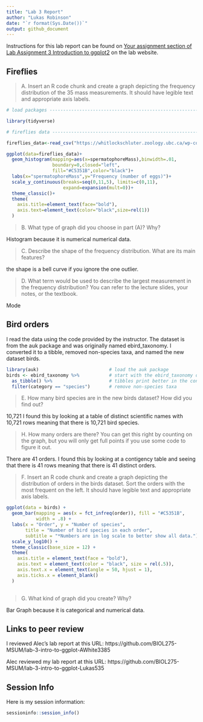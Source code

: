 ```yaml
---
title: "Lab 3 Report"
author: "Lukas Robinson"
date: "`r format(Sys.Date())`"
output: github_document
---
```


Instructions for this lab report can be found on [Your assignment section of Lab Assignment 3 Introduction to ggplot2](https://biol275-msum.github.io/introduction-to-ggplot2.html#your-assignment) on the lab website.

## Fireflies

> A. Insert an R code chunk and create a graph depicting the frequency distribution of the 35 mass measurements. It should have legible text and appropriate axis labels.

```r
# load packages -----------------------------------------------------------

library(tidyverse)

# fireflies data ----------------------------------------------------------

fireflies_data<-read_csv("https://whitlockschluter.zoology.ubc.ca/wp-content/data/chapter02/chap02q19FireflySpermatophoreMass.csv")

ggplot(data=fireflies_data)+
  geom_histogram(mapping=aes(x=spermatophoreMass),binwidth=.01,
                 boundary=0,closed="left",
                 fill="#C5351B",color="black")+
  labs(x="spermatophoreMass",y="Frequency (number of eggs)")+
  scale_y_continuous(breaks=seq(0,11,5), limits=c(0,11),
                     expand=expansion(mult=0))+
  theme_classic()+
  theme(
    axis.title=element_text(face="bold"),
    axis.text=element_text(color="black",size=rel(1))
  )
```


> B. What type of graph did you choose in part (A)? Why?

Histogram because it is numerical numerical data.

> C. Describe the shape of the frequency distribution. What are its main features?

the shape is a bell curve if you ignore the one outlier. 

> D. What term would be used to describe the largest measurement in the frequency distribution? You can refer to the lecture slides, your notes, or the textbook.

Mode

## Bird orders

I read the data using the code provided by the instructor. The dataset is from the auk package and was originally named ebird_taxonomy. I converted it to a tibble, removed non-species taxa, and named the new dataset birds.

```r
library(auk)                          # load the auk package
birds <- ebird_taxonomy %>%           # start with the ebird_taxonomy data
  as_tibble() %>%                     # tibbles print better in the console
  filter(category == "species")       # remove non-species taxa
```

> E. How many bird species are in the new birds dataset? How did you find out?

10,721 I found this by looking at a table of distinct scientific names with 10,721 rows meaning that there is 10,721 bird species.

> H. How many orders are there? You can get this right by counting on the graph, but you will only get full points if you use some code to figure it out.

There are 41 orders. I found this by looking at a contigency table and seeing that there is 41 rows meaning that there is 41 distinct orders.

> F. Insert an R code chunk and create a graph depicting the distribution of orders in the birds dataset. Sort the orders with the most frequent on the left. It should have legible text and appropriate axis labels.

```r
ggplot(data = birds) +
  geom_bar(mapping = aes(x = fct_infreq(order)), fill = "#C5351B", 
           width = .8) +
  labs(x = "Order", y = "Number of species", 
       title = "Number of bird species in each order", 
       subtitle = "*Numbers are in log scale to better show all data.") +
  scale_y_log10() +
  theme_classic(base_size = 12) +
  theme(
    axis.title = element_text(face = "bold"),
    axis.text = element_text(color = "black", size = rel(.5)),
    axis.text.x = element_text(angle = 50, hjust = 1),
    axis.ticks.x = element_blank()
  )
           
```


> G. What kind of graph did you create? Why?

Bar Graph because it is categorical and numerical data.

## Links to peer review

I reviewed Alec's lab report at this URL: https://github.com/BIOL275-MSUM/lab-3-intro-to-ggplot-AWhite3385

Alec reviewed my lab report at this URL: https://github.com/BIOL275-MSUM/lab-3-intro-to-ggplot-Lukas535

## Session Info

Here is my session information:

```r
sessioninfo::session_info()
```
